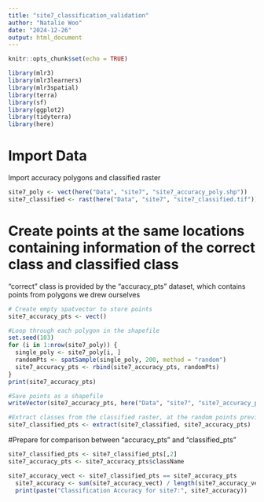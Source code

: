 ---
title: "site7_classification_validation"
author: "Natalie Woo"
date: "2024-12-26"
output: html_document
---

```{r setup, include=FALSE}
knitr::opts_chunk$set(echo = TRUE)
```

```{r load packages, message=F}
library(mlr3)
library(mlr3learners)
library(mlr3spatial)
library(terra)
library(sf)
library(ggplot2)
library(tidyterra)
library(here)
```

# Import Data
Import accuracy polygons and classified raster 
```{r}
site7_poly <- vect(here("Data", "site7", "site7_accuracy_poly.shp"))
site7_classified <- rast(here("Data", "site7", "site7_classified.tif"))
```

# Create points at the same locations containing information of the correct class and classified class
"correct" class is provided by the "accuracy_pts" dataset, which contains points from polygons we drew ourselves
```{r}
# Create empty spatvector to store points
site7_accuracy_pts <- vect()
```

```{r}
#Loop through each polygon in the shapefile
set.seed(103)
for (i in 1:nrow(site7_poly)) {
  single_poly <- site7_poly[i, ]
  randomPts <- spatSample(single_poly, 200, method = "random")
  site7_accuracy_pts <- rbind(site7_accuracy_pts, randomPts)
}
print(site7_accuracy_pts)
```

```{r}
#Save points as a shapefile
writeVector(site7_accuracy_pts, here("Data", "site7", "site7_accuracy_pts.shp"), filetype = "ESRI Shapefile", overwrite=T)
```

```{r}
#Extract classes from the classified raster, at the random points previously generated
site7_classified_pts <- extract(site7_classified, site7_accuracy_pts)
```

#Prepare for comparison between "accuracy_pts" and "classified_pts"
```{r}
site7_classified_pts <- site7_classified_pts[,2]
site7_accuracy_pts <- site7_accuracy_pts$className
```

```{r}
site7_accuracy_vect <- site7_classified_pts == site7_accuracy_pts
  site7_accuracy <- sum(site7_accuracy_vect) / length(site7_accuracy_vect)
  print(paste("Classification Accuracy for site7:", site7_accuracy))
```